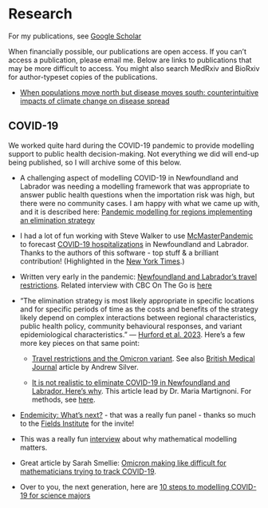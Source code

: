 # Research {-}

For my publications, see [Google Scholar](https://scholar.google.ca/citations?hl=en&user=bxt9bh8AAAAJ&view_op=list_works&sortby=pubdate)

When financially possible, our publications are open access. If you can't access a publication, please email me. Below are links to publications that may be more difficult to access. You might also search MedRxiv and BioRxiv for author-typeset copies of the publications.

* [When populations move north but disease moves south: counterintuitive impacts of climate change on disease spread](https://link.springer.com/epdf/10.1007/s12080-022-00551-z?sharing_token=7xNrotHAknrEDzYgQEQPYve4RwlQNchNByi7wbcMAY6GMPsy2wnUpViRSxA82ToFnGewZWnln8z6WcH52FW1BvUD8yoATWUosFpds9E076a1NOTiz0G9s9D_aMHJStojrTBxvfz7s7r-XhThtZ_43WLG6dZct8svMgDt4HuOrhM%3D)

##  COVID-19 {-}

We worked quite hard during the COVID-19 pandemic to provide modelling support to public health decision-making. Not everything we did will end-up being published, so I will archive some of this below. 

* A challenging aspect of modelling COVID-19 in Newfoundland and Labrador was needing a modelling framework that was appropriate to answer public health questions when the importation risk was high, but there were no community cases. I am happy with what we came up with, and it is described here: [Pandemic modelling for regions implementing an elimination strategy](https://www.sciencedirect.com/science/article/pii/S0022519322003691)

* I had a lot of fun working with Steve Walker to use [McMasterPandemic](https://github.com/mac-theobio/McMasterPandemic) to forecast [COVID-19 hospitalizations](https://rpubs.com/ahurford/883365) in Newfoundland and Labrador. Thanks to the authors of this software - top stuff & a brilliant contribution! (Highlighted in the [New York Times](https://www.nytimes.com/2022/04/26/world/canada/canadas-atlantic-provinces-covid-masks.html).)

* Written very early in the pandemic: [Newfoundland and Labrador's travel restrictions](https://royalsocietypublishing.org/doi/10.1098/rsos.202266). Related interview with CBC On The Go is [here](https://www.cbc.ca/listen/live-radio/1-47-on-the-go/clip/15850405-research-royal-society-shows-nl-travel-restrictions-effective)

<!-- - [**Don't wait, re-escalate:**](https://www.medrxiv.org/content/10.1101/2020.11.04.20226316v3) using mathematics accessible to university students, we show that delayed restrictions need to have longer duration to achieve the same endpoint. Together with travel restrictions, implementation of non-pharmaceutical interventions to reduce community spread is the second component of an elimination strategy. This is a peer-reviewed book chapter that appears in [Mathematics of Public Health](https://link.springer.com/book/10.1007/978-3-030-85053-1). -->


<!-- - [**Scenario modelling to characterize the potential impact of Variants of Concern on COVID-19 epidemiology in Newfoundland and Labrador**](https://nccid.ca/wp-content/uploads/sites/2/2021/02/Modelling-Group-executive-summary-2021_01_28_NCCID.pdf) Report that appeared in the Public Health Agency of Canada's Modelling Report, January 28, 2021. Newfoundland and Labrador's elimination strategy was challenged by an alpha variant outbreak in February 2021. -->



<!-- - [**Members of the mobile workforce should be prioritized**](http://www.aimspress.com/article/doi/10.3934/math.2022220) for vaccination in regions, such as Newfoundland and Labrador, without community spread. In this peer-reviewed publication, we describe vaccine priority groups for a Canadian province that pursued an elimination strategy. -->

<!-- - [**Downscaling contact tracing in populations that are highly vaccinated and have pursued an elimination strategy.**](https://journals.plos.org/plosone/article?id=10.1371/journal.pone.0268586) This peer-reviewed publication provides guidance for exiting an elimination strategy in highly vaccinated populations. Early detection should be prioritized over increasing contact tracing capacity. The emergence of highly transmissible viral variants may eliminate or reduce the possibility of downscaling contract tracing. -->

* "The elimination strategy is most likely appropriate in specific locations and for specific periods of time as the costs and benefits of the strategy likely depend on complex interactions between regional characteristics, public health policy, community behavioural responses, and variant epidemiological characteristics." --- [Hurford et al. 2023](https://www.sciencedirect.com/science/article/pii/S0022519322003691). Here's a few more key pieces on that same point:

  + [Travel restrictions and the Omicron variant](https://canmod.net/public-health#omicron-travel). See also [British Medical Journal](https://www.bmj.com/content/377/bmj.o994) article by Andrew Silver.

  + [It is not realistic to eliminate COVID-19 in Newfoundland and Labrador. Here's why](https://www.cbc.ca/news/canada/newfoundland-labrador/covid-19-here-to-stay-1.6384033). This article lead by Dr. Maria Martignoni. For methods, see [here](https://github.com/nanomaria/Omicronmitigation/blob/main/Methods.pdf).

<!-- **<u>Newfoundland and Labrador situational awareness during the Omicron wave</u>** -->

<!-- - [**Return to school rapid antigen testing in Newfoundland and Labrador (preliminary report)**](https://github.com/ahurford/school-test/blob/main/Preliminary_Results_School_Testing.pdf) We used the results of 4122 rapid antigen tests performed on January 22 and 25 to estimate that 2.7% of K-12 students in Newfoundland and Labrador were infected with COVID-19. -->


* [Endemicity: What's next?](https://www.youtube.com/watch?v=bBm84KHc2eI) - that was a really fun panel - thanks so much to the [Fields Institute](http://www.fields.utoronto.ca/) for the invite!

* This was a really fun [interview](https://omny.fm/shows/alan-carter/omicron-making-life-difficult-for-mathematicians-t) about why mathematical modelling matters.

* Great article by Sarah Smellie: [Omicron making like difficult for mathematicians trying to track COVID-19](https://www.theglobeandmail.com/canada/article-omicron-making-life-difficult-for-mathematicians-trying-to-track-covid/?utm_source=dlvr.it&utm_medium=twitter).

* Over to you, the next generation, here are [10 steps to modelling COVID-19 for science majors](https://www.youtube.com/watch?v=vx8RCdNeUGE&t=1691s)
